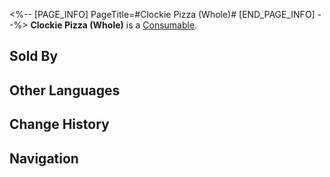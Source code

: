 <%-- [PAGE_INFO]
PageTitle=#Clockie Pizza (Whole)#
[END_PAGE_INFO] --%>
{{Item Infobox
|id          = 408610
|image       = Item Clockie Pizza (Whole).png
|type        = Consumable
|invCategory = Consumables
|rarity      = 3
|effect      = Upon use, increases all allies' SPD by 16% but reduces their DMG by 8% for the next battle.
|description = Resembling a clock, this pizza is precisely divided into twelve equal-sized slices, making it the perfect food for parties.
|source1     = [[Clock Diner]]
}}
{{Description|''What is the meaning behind the unique shape of this food? Some believe it pays homage to a mysterious wealthy individual, while others see it as a reminder to cherish each passing moment.''}}
'''Clockie Pizza (Whole)''' is a [[Consumable]].

==Sold By==
{{Shop Availability}}

==Other Languages==
{{Other Languages
|en   = Clockie Pizza (Whole)
|zhs  = 钟表披萨（整张）
|zht  = 鐘錶披薩（整張）
|ja   = クロックピザ（1ホール）
|ko   = 시계 피자(한 판)
|es   = Pizza de reloj (entera)
|fr   = Chronoupizza (entière)
|ru   = Пицца «Часик» (целая)
|th   = Clockie Pizza (Whole)
|vi   = Pizza Đồng Hồ (Cả Cái)
|de   = Clockie-Pizza (ganz)
|id   = Clockie Pizza (Whole)
|pt   = Pizza Relogin (Inteira)
}}

==Change History==
{{Change History|2.0}}

==Navigation==
{{Consumable Navbox}}